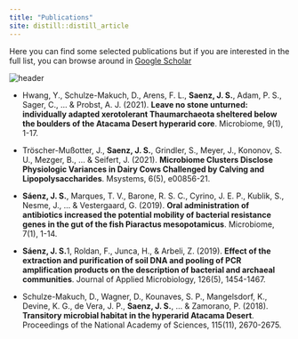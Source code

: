 ```yaml
---
title: "Publications"
site: distill::distill_article
---
```


Here you can find some selected publications but if you are interested in the full
list, you can browse around in <a href="https://scholar.google.com/citations?user=T1Nf7hQAAAAJ&hl=en" target="_blank">Google Scholar</a>

<img src="images/header_publications.png" alt="header" />


* Hwang, Y., Schulze-Makuch, D., Arens, F. L., **Saenz, J. S.**, Adam, P. S., Sager, C., ... & Probst, A. J. (2021). **Leave no stone unturned: individually adapted xerotolerant Thaumarchaeota sheltered below the boulders of the Atacama Desert hyperarid core**. Microbiome, 9(1), 1-17.

* Tröscher-Mußotter, J., **Saenz, J. S.**, Grindler, S., Meyer, J., Kononov, S. U., Mezger, B., ... & Seifert, J. (2021). **Microbiome Clusters Disclose Physiologic Variances in Dairy Cows Challenged by Calving and Lipopolysaccharides**. Msystems, 6(5), e00856-21.

* **Sáenz, J. S.**, Marques, T. V., Barone, R. S. C., Cyrino, J. E. P., Kublik, S., Nesme, J., ... & Vestergaard, G. (2019). **Oral administration of antibiotics increased the potential mobility of bacterial resistance genes in the gut of the fish Piaractus mesopotamicus**. Microbiome, 7(1), 1-14.

* **Sáenz, J. S.**1, Roldan, F., Junca, H., & Arbeli, Z. (2019). **Effect of the extraction and purification of soil DNA and pooling of PCR amplification products on the description of bacterial and archaeal communities**. Journal of Applied Microbiology, 126(5), 1454-1467.

* Schulze-Makuch, D., Wagner, D., Kounaves, S. P., Mangelsdorf, K., Devine, K. G., de Vera, J. P., **Saenz, J. S.**, ... & Zamorano, P. (2018). **Transitory microbial habitat in the hyperarid Atacama Desert**. Proceedings of the National Academy of Sciences, 115(11), 2670-2675.